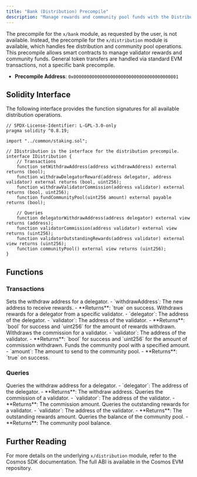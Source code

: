 ```yaml
---
title: "Bank (Distribution) Precompile"
description: "Manage rewards and community pool funds with the Distribution precompile."
---
```


The precompile for the `x/bank` module, as requested by the user, is not available. Instead, the precompile for the `x/distribution` module is available, which handles fee distribution and community pool operations. This precompile allows smart contracts to manage validator rewards and community funds. General token transfers are handled via standard EVM transactions, not a specific bank precompile.

- **Precompile Address**: `0x0000000000000000000000000000000000000801`

## Solidity Interface

The following interface provides the function signatures for all available distribution operations.

```solidity
// SPDX-License-Identifier: L-GPL-3.0-only
pragma solidity ^0.8.19;

import "../common/staking.sol";

// IDistribution is the interface for the distribution precompile.
interface IDistribution {
    // Transactions
    function setWithdrawAddress(address withdrawAddress) external returns (bool);
    function withdrawDelegatorReward(address delegator, address validator) external returns (bool, uint256);
    function withdrawValidatorCommission(address validator) external returns (bool, uint256);
    function fundCommunityPool(uint256 amount) external payable returns (bool);

    // Queries
    function delegatorWithdrawAddress(address delegator) external view returns (address);
    function validatorCommission(address validator) external view returns (uint256);
    function validatorOutstandingRewards(address validator) external view returns (uint256);
    function communityPool() external view returns (uint256);
}
```

## Functions

### Transactions

<CardGroup>
<Card title="setWithdrawAddress" icon="edit">
  Sets the withdraw address for a delegator.
  - `withdrawAddress`: The new address to receive rewards.
  - **Returns**: `true` on success.
</Card>
<Card title="withdrawDelegatorReward" icon="download">
  Withdraws rewards for a delegator from a specific validator.
  - `delegator`: The address of the delegator.
  - `validator`: The address of the validator.
  - **Returns**: `bool` for success and `uint256` for the amount of rewards withdrawn.
</Card>
<Card title="withdrawValidatorCommission" icon="download-cloud">
  Withdraws the commission for a validator.
  - `validator`: The address of the validator.
  - **Returns**: `bool` for success and `uint256` for the amount of commission withdrawn.
</Card>
<Card title="fundCommunityPool" icon="coins">
  Funds the community pool with a specified amount.
  - `amount`: The amount to send to the community pool.
  - **Returns**: `true` on success.
</Card>
</CardGroup>

### Queries

<CardGroup>
<Card title="delegatorWithdrawAddress" icon="map-pin">
  Queries the withdraw address for a delegator.
  - `delegator`: The address of the delegator.
  - **Returns**: The withdraw address.
</Card>
<Card title="validatorCommission" icon="receipt">
  Queries the commission of a validator.
  - `validator`: The address of the validator.
  - **Returns**: The commission amount.
</Card>
<Card title="validatorOutstandingRewards" icon="history">
  Queries the outstanding rewards for a validator.
  - `validator`: The address of the validator.
  - **Returns**: The outstanding rewards amount.
</Card>
<Card title="communityPool" icon="users">
  Queries the balance of the community pool.
  - **Returns**: The community pool balance.
</Card>
</CardGroup>

## Further Reading

For more details on the underlying `x/distribution` module, refer to the Cosmos SDK documentation. The full ABI is available in the Cosmos EVM repository.

<Card title="Cosmos SDK x/distribution Module" icon="book-open-text" href="https://docs.cosmos.network/main/modules/distribution" />
